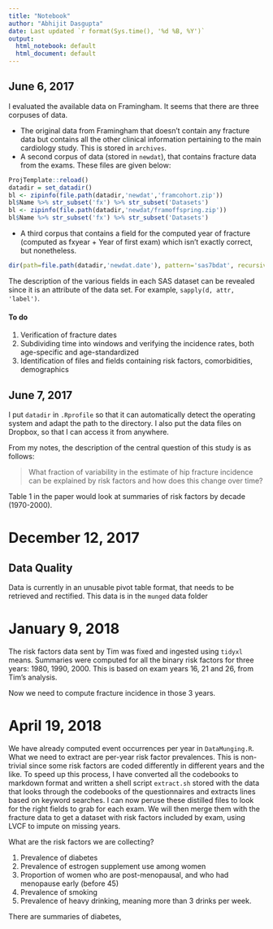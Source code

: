 ```yaml
---
title: "Notebook"
author: "Abhijit Dasgupta"
date: Last updated `r format(Sys.time(), '%d %B, %Y')`
output:
  html_notebook: default
  html_document: default
---
```


## June 6, 2017

I evaluated the available data on Framingham. It seems that there are three corpuses of data. 

+ The original data from Framingham that doesn't contain any fracture data but contains all the other clinical information pertaining to the main cardiology study. This is stored in `archives`. 
+ A second corpus of data (stored in `newdat`), that contains fracture data from the exams. These files are given below:
```r
ProjTemplate::reload()
datadir = set_datadir()
bl <- zipinfo(file.path(datadir,'newdat','framcohort.zip'))
bl$Name %>% str_subset('fx') %>% str_subset('Datasets')
bl <- zipinfo(file.path(datadir,'newdat/framoffspring.zip'))
bl$Name %>% str_subset('fx') %>% str_subset('Datasets')
```
+ A third corpus that contains a field for the computed year of fracture (computed as fxyear + Year of first exam) which isn't exactly correct, but nonetheless. 
```r
dir(path=file.path(datadir,'newdat.date'), pattern='sas7bdat', recursive=T)
```

The description of the various fields in each SAS dataset can be 
revealed since it is an attribute of the data set. For example, `sapply(d, attr, 'label')`. 

#### To do

1. Verification of fracture dates
2. Subdividing time into windows and verifying the incidence rates, both age-specific and age-standardized
3. Identification of files and fields containing risk factors, comorbidities, demographics

## June 7, 2017

I put `datadir` in `.Rprofile` so that it can automatically detect the operating system and adapt the path to the 
directory. I also put the data files on Dropbox, so that I can access it from anywhere. 

From my notes, the description of the central question of this study is as follows:

> What fraction of variability in the estimate of hip fracture incidence can be explained by risk factors and how does this change over time?

Table 1 in the paper would look at summaries of risk factors by decade (1970-2000).

# December 12, 2017

## Data Quality

Data is currently in an unusable pivot table format, that needs to be retrieved and rectified. This data is in 
the `munged` data folder


# January 9, 2018

The risk factors data sent by Tim was fixed and ingested using `tidyxl` means. Summaries were computed for all
the binary risk factors for three years: 1980, 1990, 2000. This is based on exam years 16, 21 and 26, from Tim's
analysis. 

Now we need to compute fracture incidence in those 3 years.

# April 19, 2018

We have already computed event occurrences per year in `DataMunging.R`. What we need to extract are
per-year risk factor prevalences. This is non-trivial since some risk factors are coded differently
in different years and the like. To speed up this process, I have converted all the codebooks to 
markdown format and written a shell script `extract.sh` stored with the data that looks through the 
codebooks of the questionnaires and extracts lines based on keyword searches. I can now peruse these
distilled files to look for the right fields to grab for each exam. We will then merge them with the 
fracture data to get a dataset with risk factors included by exam, using LVCF to impute on missing years. 

What are the risk factors we are collecting?

1. Prevalence of diabetes
2. Prevalence of estrogen supplement use among women
3. Proportion of women who are post-menopausal, and who had menopause early (before 45)
4. Prevalence of smoking
5. Prevalence of heavy drinking, meaning more than 3 drinks per week.

There are summaries of diabetes, 
 
